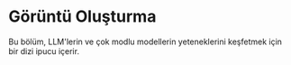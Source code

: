 # Görüntü Oluşturma


Bu bölüm, LLM'lerin ve çok modlu modellerin yeteneklerini keşfetmek için bir dizi ipucu içerir.


<ContentFileNames section="prompts/image-generation" lang="tr"/>